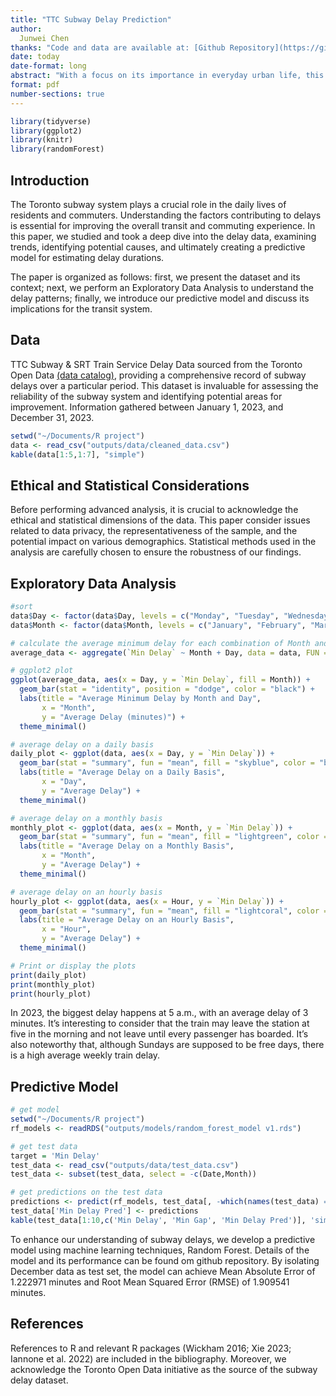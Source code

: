 ```yaml
---
title: "TTC Subway Delay Prediction"
author: 
  Junwei Chen
thanks: "Code and data are available at: [Github Repository](https://github.com/chendev001/tcc-subway-delay)"
date: today
date-format: long
abstract: "With a focus on its importance in everyday urban life, this project studied and explored Toronto's subway delay issue. In order to advance scientific knowledge of urban transportation dynamics, this project develop predictive model for delay estimation, find patterns in the data, and determine the factors that contribute to delays. The paper presents the dataset sourced from open source opentorontodata, undertakes an exploratory data analysis to identify temporal patterns, and ends with the presentation of the predictive model."
format: pdf
number-sections: true
---
```


```r
library(tidyverse)
library(ggplot2)
library(knitr)
library(randomForest)
```

## Introduction

The Toronto subway system plays a crucial role in the daily lives of residents and commuters. Understanding the factors contributing to delays is essential for improving the overall transit and commuting experience. In this paper, we studied and took a deep dive into the delay data, examining trends, identifying potential causes, and ultimately creating a predictive model for estimating delay durations.

The paper is organized as follows: first, we present the dataset and its context; next, we perform an Exploratory Data Analysis to understand the delay patterns; finally, we introduce our predictive model and discuss its implications for the transit system.

## Data

TTC Subway & SRT Train Service Delay Data sourced from the Toronto Open Data [(data catalog)](https://open.toronto.ca/dataset/ttc-subway-delay-data/), providing a comprehensive record of subway delays over a particular period. This dataset is invaluable for assessing the reliability of the subway system and identifying potential areas for improvement. Information gathered between January 1, 2023, and December 31, 2023.

```r
setwd("~/Documents/R project")
data <- read_csv("outputs/data/cleaned_data.csv")
kable(data[1:5,1:7], "simple")
```

## Ethical and Statistical Considerations

Before performing advanced analysis, it is crucial to acknowledge the ethical and statistical dimensions of the data. This paper consider issues related to data privacy, the representativeness of the sample, and the potential impact on various demographics. Statistical methods used in the analysis are carefully chosen to ensure the robustness of our findings.

## Exploratory Data Analysis

```r
#sort
data$Day <- factor(data$Day, levels = c("Monday", "Tuesday", "Wednesday", "Thursday", "Friday", "Saturday", "Sunday"))
data$Month <- factor(data$Month, levels = c("January", "February", "March", "April", "May", "June", "July", "August", "September", "October", "November", "December"))

# calculate the average minimum delay for each combination of Month and Day
average_data <- aggregate(`Min Delay` ~ Month + Day, data = data, FUN = mean)

# ggplot2 plot
ggplot(average_data, aes(x = Day, y = `Min Delay`, fill = Month)) +
  geom_bar(stat = "identity", position = "dodge", color = "black") +
  labs(title = "Average Minimum Delay by Month and Day",
       x = "Month",
       y = "Average Delay (minutes)") +
  theme_minimal()
```

```r
# average delay on a daily basis
daily_plot <- ggplot(data, aes(x = Day, y = `Min Delay`)) +
  geom_bar(stat = "summary", fun = "mean", fill = "skyblue", color = "black") +
  labs(title = "Average Delay on a Daily Basis",
       x = "Day",
       y = "Average Delay") +
  theme_minimal()

# average delay on a monthly basis
monthly_plot <- ggplot(data, aes(x = Month, y = `Min Delay`)) +
  geom_bar(stat = "summary", fun = "mean", fill = "lightgreen", color = "black") +
  labs(title = "Average Delay on a Monthly Basis",
       x = "Month",
       y = "Average Delay") +
  theme_minimal()

# average delay on an hourly basis
hourly_plot <- ggplot(data, aes(x = Hour, y = `Min Delay`)) +
  geom_bar(stat = "summary", fun = "mean", fill = "lightcoral", color = "black") +
  labs(title = "Average Delay on an Hourly Basis",
       x = "Hour",
       y = "Average Delay") +
  theme_minimal()

# Print or display the plots
print(daily_plot)
print(monthly_plot)
print(hourly_plot)

```

In 2023, the biggest delay happens at 5 a.m., with an average delay of 3 minutes. It's interesting to consider that the train may leave the station at five in the morning and not leave until every passenger has boarded. It's also noteworthy that, although Sundays are supposed to be free days, there is a high average weekly train delay.

## Predictive Model

```r

# get model
setwd("~/Documents/R project")
rf_models <- readRDS("outputs/models/random_forest_model v1.rds")

# get test data
target = 'Min Delay'
test_data <- read_csv("outputs/data/test_data.csv")
test_data <- subset(test_data, select = -c(Date,Month))

# get predictions on the test data
predictions <- predict(rf_models, test_data[, -which(names(test_data) == target)])
test_data['Min Delay Pred'] <- predictions
kable(test_data[1:10,c('Min Delay', 'Min Gap', 'Min Delay Pred')], 'simple')
```

To enhance our understanding of subway delays, we develop a predictive model using machine learning techniques, Random Forest. Details of the model and its performance can be found om github repository. By isolating December data as test set, the model can achieve Mean Absolute Error of 1.222971 minutes and Root Mean Squared Error (RMSE) of 1.909541 minutes.

## References

References to R and relevant R packages (Wickham 2016; Xie 2023; Iannone et al. 2022) are included in the bibliography. Moreover, we acknowledge the Toronto Open Data initiative as the source of the subway delay dataset.
